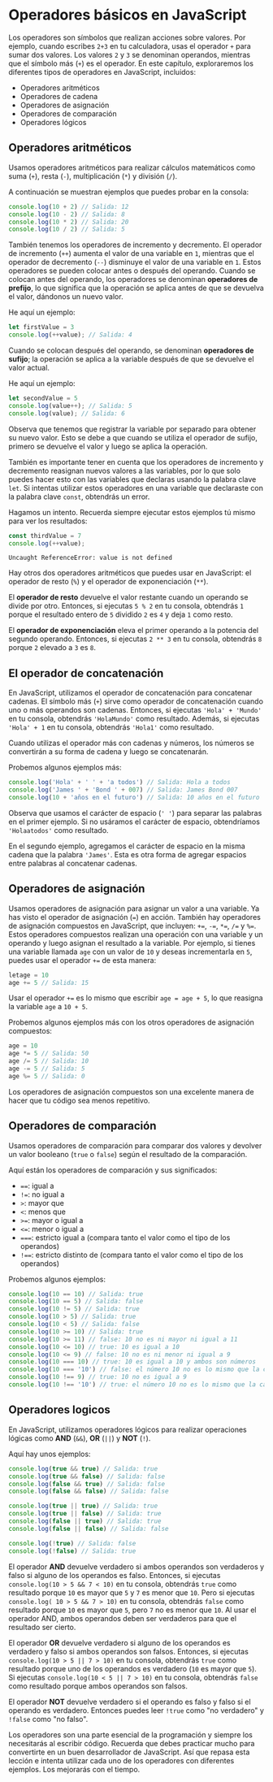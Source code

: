 # Operadores básicos en JavaScript

Los operadores son símbolos que realizan acciones sobre valores. Por ejemplo, cuando escribes `2+3` en tu calculadora, usas el operador `+` para sumar dos valores. Los valores `2` y `3` se denominan operandos, mientras que el símbolo más (`+`) es el operador. En este capítulo, exploraremos los diferentes tipos de operadores en JavaScript, incluidos:

- Operadores aritméticos
- Operadores de cadena
- Operadores de asignación
- Operadores de comparación
- Operadores lógicos

## Operadores aritméticos

Usamos operadores aritméticos para realizar cálculos matemáticos como suma (`+`), resta (`-`), multiplicación (`*`) y división (`/`).

A continuación se muestran ejemplos que puedes probar en la consola:

```javascript filename="JavaScript"
console.log(10 + 2) // Salida: 12
console.log(10 - 2) // Salida: 8
console.log(10 * 2) // Salida: 20
console.log(10 / 2) // Salida: 5
```

También tenemos los operadores de incremento y decremento. El operador de incremento (`++`) aumenta el valor de una variable en `1`, mientras que el operador de decremento (`--`) disminuye el valor de una variable en `1`. Estos operadores se pueden colocar antes o después del operando.
Cuando se colocan antes del operando, los operadores se denominan **operadores de prefijo**, lo que significa que la operación se aplica antes de que se devuelva el valor, dándonos un nuevo valor. 

He aquí un ejemplo:

```javascript filename="JavaScript"
let firstValue = 3
console.log(++value); // Salida: 4
```

Cuando se colocan después del operando, se denominan **operadores de sufijo**; la operación se aplica a la variable después de que se devuelve el valor actual.

He aquí un ejemplo:

```javascript filename="JavaScript"
let secondValue = 5
console.log(value++); // Salida: 5
console.log(value); // Salida: 6
```

Observa que tenemos que registrar la variable por separado para obtener su nuevo valor. Esto se debe a que cuando se utiliza el operador de sufijo, primero se devuelve el valor y luego se aplica la operación.

También es importante tener en cuenta que los operadores de incremento y decremento reasignan nuevos valores a las variables, por lo que solo puedes hacer esto con las variables que declaras usando la palabra clave `let`. Si intentas utilizar estos operadores en una variable que declaraste con la palabra clave `const`, obtendrás un error. 

Hagamos un intento. Recuerda siempre ejecutar estos ejemplos tú mismo para ver los resultados:

```javascript filename="JavaScript"
const thirdValue = 7
console.log(++value);
```

```plaintext filename="Salida"
Uncaught ReferenceError: value is not defined
```

Hay otros dos operadores aritméticos que puedes usar en JavaScript: el operador de resto (`%`) y el operador de exponenciación (`**`).

El **operador de resto** devuelve el valor restante cuando un operando se divide por otro. Entonces, si ejecutas `5 % 2` en tu consola, obtendrás `1` porque el resultado entero de `5` dividido `2` es `4` y deja `1` como resto.

El **operador de exponenciación** eleva el primer operando a la potencia del segundo operando. Entonces, si ejecutas `2 ** 3` en tu consola, obtendrás `8` porque `2` elevado a `3` es `8`.

## El operador de concatenación

En JavaScript, utilizamos el operador de concatenación para concatenar cadenas. El símbolo más (`+`) sirve como operador de concatenación cuando uno o más operandos son cadenas. Entonces, si ejecutas `'Hola' + 'Mundo'` en tu consola, obtendrás `'HolaMundo'` como resultado. Además, si ejecutas `'Hola' + 1` en tu consola, obtendrás `'Hola1'` como resultado.

Cuando utilizas el operador más con cadenas y números, los números se convertirán a su forma de cadena y luego se concatenarán.

Probemos algunos ejemplos más:


```javascript filename="JavaScript"
console.log('Hola' + ' ' + 'a todos') // Salida: Hola a todos
console.log('James ' + 'Bond ' + 007) // Salida: James Bond 007
console.log(10 + 'años en el futuro') // Salida: 10 años en el futuro
```

Observa que usamos el carácter de espacio (`' '`) para separar las palabras en el primer ejemplo. Si no usáramos el carácter de espacio, obtendríamos `'Holaatodos'` como resultado.

En el segundo ejemplo, agregamos el carácter de espacio en la misma cadena que la palabra `'James'`. Esta es otra forma de agregar espacios entre palabras al concatenar cadenas.

## Operadores de asignación

Usamos operadores de asignación para asignar un valor a una variable. Ya has visto el operador de asignación (`=`) en acción. También hay operadores de asignación compuestos en JavaScript, que incluyen: `+=`, `-=`, `*=`, `/=` y `%=`. Estos operadores compuestos realizan una operación con una variable y un operando y luego asignan el resultado a la variable. Por ejemplo, si tienes una variable llamada `age` con un valor de `10` y deseas incrementarla en `5`, puedes usar el operador `+=` de esta manera:

```javascript filename="JavaScript"
letage = 10
age += 5 // Salida: 15
```

Usar el operador `+=` es lo mismo que escribir `age = age + 5`, lo que reasigna la variable `age` a `10 + 5`. 

Probemos algunos ejemplos más con los otros operadores de asignación compuestos:

```javascript filename="JavaScript"
age = 10
age *= 5 // Salida: 50
age /= 5 // Salida: 10
age -= 5 // Salida: 5
age %= 5 // Salida: 0
```

Los operadores de asignación compuestos son una excelente manera de hacer que tu código sea menos repetitivo.

## Operadores de comparación

Usamos operadores de comparación para comparar dos valores y devolver un valor booleano (`true` o `false`) según el resultado de la comparación. 

Aquí están los operadores de comparación y sus significados:

- `==`: igual a
- `!=`: no igual a
- `>`: mayor que
- `<`: menos que
- `>=`: mayor o igual a
- `<=`: menor o igual a
- `===`: estricto igual a (compara tanto el valor como el tipo de los operandos)
- `!==`: estricto distinto de (compara tanto el valor como el tipo de los operandos)

Probemos algunos ejemplos:

```javascript filename="JavaScript"
console.log(10 == 10) // Salida: true
console.log(10 == 5) // Salida: false
console.log(10 != 5) // Salida: true
console.log(10 > 5) // Salida: true
console.log(10 < 5) // Salida: false
console.log(10 >= 10) // Salida: true
console.log(10 >= 11) // false: 10 no es ni mayor ni igual a 11
console.log(10 <= 10) // true: 10 es igual a 10
console.log(10 <= 9) // false: 10 no es ni menor ni igual a 9
console.log(10 === 10) // true: 10 es igual a 10 y ambos son números
console.log(10 === '10') // false: el número 10 no es lo mismo que la cadena 10
console.log(10 !== 9) // true: 10 no es igual a 9
console.log(10 !== '10') // true: el número 10 no es lo mismo que la cadena 10
```

## Operadores logicos

En JavaScript, utilizamos operadores lógicos para realizar operaciones lógicas como **AND** (`&&`), **OR** (`||`) y **NOT** (`!`). 

Aquí hay unos ejemplos:

```javascript filename="JavaScript"
console.log(true && true) // Salida: true
console.log(true && false) // Salida: false
console.log(false && true) // Salida: false
console.log(false && false) // Salida: false

console.log(true || true) // Salida: true
console.log(true || false) // Salida: true
console.log(false || true) // Salida: true
console.log(false || false) // Salida: false

console.log(!true) // Salida: false
console.log(!false) // Salida: true
```

El operador **AND** devuelve verdadero si ambos operandos son verdaderos y falso si alguno de los operandos es falso.
Entonces, si ejecutas `console.log(10 > 5 && 7 < 10)` en tu consola, obtendrás `true` como resultado porque `10` es mayor que `5` y `7` es menor que `10`. Pero si ejecutas `console.log( 10 > 5 && 7 > 10)` en tu consola, obtendrás `false` como resultado porque `10` es mayor que `5`, pero `7` no es menor que `10`. Al usar el operador AND, ambos operandos deben ser verdaderos para que el resultado ser cierto.

El operador **OR** devuelve verdadero si alguno de los operandos es verdadero y falso si ambos operandos son falsos. Entonces, si ejecutas `console.log(10 > 5 || 7 > 10)` en tu consola, obtendrás `true` como resultado porque uno de los operandos es verdadero (`10` es mayor que `5`). Si ejecutas `console.log(10 < 5 || 7 > 10)` en tu consola, obtendrás `false` como resultado porque ambos operandos son falsos.

El operador **NOT** devuelve verdadero si el operando es falso y falso si el operando es verdadero. Entonces puedes leer `!true` como "no verdadero" y `!false` como "no falso".

Los operadores son una parte esencial de la programación y siempre los necesitarás al escribir código. Recuerda que debes practicar mucho para convertirte en un buen desarrollador de JavaScript. Así que repasa esta lección e intenta utilizar cada uno de los operadores con diferentes ejemplos. Los mejorarás con el tiempo.
